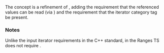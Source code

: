 {{cpp/experimental/ranges/title|InputIterator}}
{{cpp/experimental/ranges/iterator/navbar}}
{{ddcl|header=experimental/ranges/iterator|since=ranges|1=
template&lt; class I &gt;
concept bool InputIterator =
    Iterator&lt;I&gt; &amp;&amp; Readable&lt;I&gt; &amp;&amp;
    requires { typename ranges::iterator_category_t&lt;I&gt;; } &amp;&amp;
    DerivedFrom&lt;ranges::iterator_category_t&lt;I&gt;, ranges::input_iterator_tag&gt;;
}}

The {{tt|InputIterator}} concept is a refinement of {{rconcept|Iterator}}, adding the requirement that the referenced values can be read (via {{rconcept|Readable}}) and the requirement that the iterator category tag be present.

===Notes===
Unlike the input iterator requirements in the C++ standard, {{tt|InputIterator}} in the Ranges TS does not require {{rconcept|EqualityComparable}}.

{{langlinks|zh}}
